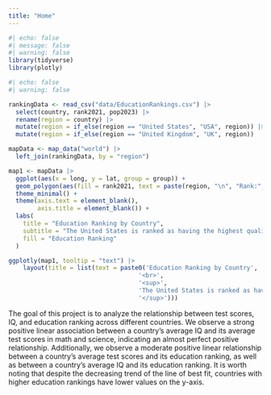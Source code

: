 ```yaml
---
title: "Home"
---
```


```r
#| echo: false
#| message: false
#| warning: false
library(tidyverse)
library(plotly)
```

```r
#| echo: false
#| warning: false

rankingData <- read_csv("data/EducationRankings.csv") |>
  select(country, rank2021, pop2023) |>
  rename(region = country) |>
  mutate(region = if_else(region == "United States", "USA", region)) |>
  mutate(region = if_else(region == "United Kingdom", "UK", region))

mapData <- map_data("world") |>
  left_join(rankingData, by = "region")

map1 <- mapData |>
  ggplot(aes(x = long, y = lat, group = group)) +
  geom_polygon(aes(fill = rank2021, text = paste(region, "\n", "Rank:", rank2021)), color = "black") +
  theme_minimal() +
  theme(axis.text = element_blank(),
        axis.title = element_blank()) + 
  labs(
    title = "Education Ranking by Country",
    subtitle = "The United States is ranked as having the highest quality of education.",
    fill = "Education Ranking"
  )

ggplotly(map1, tooltip = "text") |>
    layout(title = list(text = paste0('Education Ranking by Country',
                                    '<br>',
                                    '<sup>',
                                    'The United States is ranked as having the highest quality of education.',
                                    '</sup>')))
```
The goal of this project is to analyze the relationship between test scores, IQ, and education ranking across different countries. We observe a strong positive linear association between a country's average IQ and its average test scores in math and science, indicating an almost perfect positive relationship. Additionally, we observe a moderate positive linear relationship between a country's average test scores and its education ranking, as well as between a country's average IQ and its education ranking. It is worth noting that despite the decreasing trend of the line of best fit, countries with higher education rankings have lower values on the y-axis.